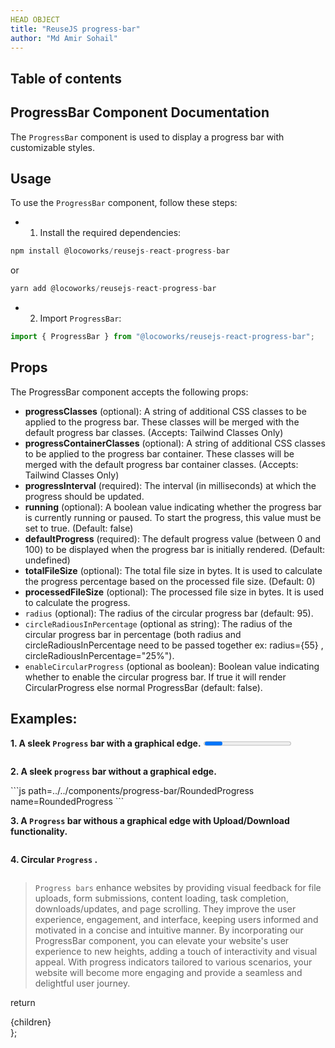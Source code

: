 ```yaml
---
HEAD OBJECT
title: "ReuseJS progress-bar"
author: "Md Amir Sohail"
---
```



## Table of contents

## ProgressBar Component Documentation
The `ProgressBar` component is used to display a progress bar with customizable styles.

## Usage
To use the `ProgressBar` component, follow these steps:

- 1. Install the required dependencies:
```js
npm install @locoworks/reusejs-react-progress-bar
```
or 
```js
yarn add @locoworks/reusejs-react-progress-bar
```

- 2. Import `ProgressBar`:
```js
import { ProgressBar } from "@locoworks/reusejs-react-progress-bar";
```

## Props
The ProgressBar component accepts the following props:

- **progressClasses** (optional): A string of additional CSS classes to be applied to the progress bar. These classes will be merged with the default progress bar classes. (Accepts: Tailwind Classes Only)
- **progressContainerClasses** (optional): A string of additional CSS classes to be applied to the progress bar container. These classes will be merged with the default progress bar container classes. (Accepts: Tailwind Classes Only)
- **progressInterval** (required): The interval (in milliseconds) at which the progress should be updated.
- **running** (optional): A boolean value indicating whether the progress bar is currently running or paused. To start the progress, this value must be set to true. (Default: false)
- **defaultProgress** (required): The default progress value (between 0 and 100) to be displayed when the progress bar is initially rendered. (Default: undefined)
- **totalFileSize** (optional): The total file size in bytes. It is used to calculate the progress percentage based on the processed file size. (Default: 0)
- **processedFileSize** (optional): The processed file size in bytes. It is used to calculate the progress.
- `radius` (optional): The radius of the circular progress bar (default: 95).
- `circleRadiousInPercentage` (optional as string): The radius of the circular progress bar in percentage (both radius and circleRadiousInPercentage need to be passed together ex: radius={55} , circleRadiousInPercentage="25%").
- `enableCircularProgress` (optional as boolean): Boolean value indicating whether to enable the circular progress bar. If true it will render CircularProgress else normal ProgressBar (default: false).

## Examples:

**1. A sleek `Progress` bar with a graphical edge.**
<Progress />

```js path=../../components/progress-bar/Progress name=Progress
```

**2. A sleek `progress` bar without a graphical edge.**

<RoundedProgress />
```js path=../../components/progress-bar/RoundedProgress name=RoundedProgress
```

**3. A `Progress` bar withous a graphical edge with Upload/Download functionality.**
<UploadDownloadProgress />
```js path=../../components/progress-bar/UploadDownloadProgress name=UploadDownloadProgress
```
**4. Circular `Progress` .**
<CircularProgress />

```js path=../../components/progress-bar/CircularProgress name=CircularProgress
```



>`Progress bars` enhance websites by providing visual feedback for file uploads, form submissions, content loading, task completion, downloads/updates, and page scrolling. They improve the user experience, engagement, and interface, keeping users informed and motivated in a concise and intuitive manner.
By incorporating our ProgressBar component, you can elevate your website's user experience to new heights, adding a touch of interactivity and visual appeal. With progress indicators tailored to various scenarios, your website will become more engaging and provide a seamless and delightful user journey.


  return <div className="prose max-w-full mx-4 pb-10" >{children}</div>
};